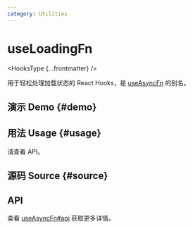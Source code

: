 ```yaml
---
category: Utilities
---
```


# useLoadingFn


<HooksType {...frontmatter} />

用于轻松处理加载状态的 React Hooks，是 [useAsyncFn](/reference/use-async-fn) 的别名。

## 演示 Demo \{#demo}


<App />

## 用法 Usage \{#usage}

请查看 API。

## 源码 Source \{#source}


<Source />

## API

查看 [useAsyncFn#api](/reference/use-async-fn/#api) 获取更多详情。
